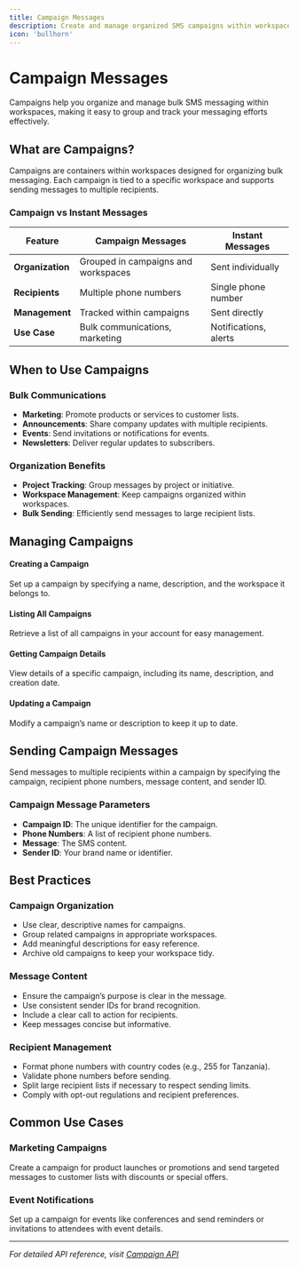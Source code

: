 ```yaml
---
title: Campaign Messages
description: Create and manage organized SMS campaigns within workspaces. Learn how to set up campaigns for bulk messaging and organized communication.
icon: 'bullhorn'
---
```


# Campaign Messages

Campaigns help you organize and manage bulk SMS messaging within workspaces, making it easy to group and track your messaging efforts effectively.

## What are Campaigns?

Campaigns are containers within workspaces designed for organizing bulk messaging. Each campaign is tied to a specific workspace and supports sending messages to multiple recipients.

### Campaign vs Instant Messages

| Feature            | Campaign Messages                  | Instant Messages             |
|--------------------|------------------------------------|------------------------------|
| **Organization**   | Grouped in campaigns and workspaces | Sent individually            |
| **Recipients**     | Multiple phone numbers             | Single phone number          |
| **Management**     | Tracked within campaigns           | Sent directly                |
| **Use Case**       | Bulk communications, marketing     | Notifications, alerts         |

## When to Use Campaigns

### Bulk Communications
- **Marketing**: Promote products or services to customer lists.
- **Announcements**: Share company updates with multiple recipients.
- **Events**: Send invitations or notifications for events.
- **Newsletters**: Deliver regular updates to subscribers.

### Organization Benefits
- **Project Tracking**: Group messages by project or initiative.
- **Workspace Management**: Keep campaigns organized within workspaces.
- **Bulk Sending**: Efficiently send messages to large recipient lists.

## Managing Campaigns

#### Creating a Campaign
Set up a campaign by specifying a name, description, and the workspace it belongs to.

#### Listing All Campaigns
Retrieve a list of all campaigns in your account for easy management.

#### Getting Campaign Details
View details of a specific campaign, including its name, description, and creation date.

#### Updating a Campaign
Modify a campaign’s name or description to keep it up to date.

## Sending Campaign Messages

Send messages to multiple recipients within a campaign by specifying the campaign, recipient phone numbers, message content, and sender ID.

### Campaign Message Parameters
- **Campaign ID**: The unique identifier for the campaign.
- **Phone Numbers**: A list of recipient phone numbers.
- **Message**: The SMS content.
- **Sender ID**: Your brand name or identifier.

## Best Practices

### Campaign Organization
- Use clear, descriptive names for campaigns.
- Group related campaigns in appropriate workspaces.
- Add meaningful descriptions for easy reference.
- Archive old campaigns to keep your workspace tidy.

### Message Content
- Ensure the campaign’s purpose is clear in the message.
- Use consistent sender IDs for brand recognition.
- Include a clear call to action for recipients.
- Keep messages concise but informative.

### Recipient Management
- Format phone numbers with country codes (e.g., 255 for Tanzania).
- Validate phone numbers before sending.
- Split large recipient lists if necessary to respect sending limits.
- Comply with opt-out regulations and recipient preferences.

## Common Use Cases

### Marketing Campaigns
Create a campaign for product launches or promotions and send targeted messages to customer lists with discounts or special offers.

### Event Notifications
Set up a campaign for events like conferences and send reminders or invitations to attendees with event details.

---

*For detailed API reference, visit [Campaign API](/Karibu-Campaign)*